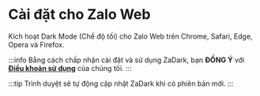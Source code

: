
# Cài đặt cho Zalo Web

Kích hoạt Dark Mode (Chế độ tối) cho Zalo Web trên Chrome, Safari, Edge, Opera và Firefox.

:::info
Bằng cách chấp nhận cài đặt và sử dụng ZaDark, bạn **ĐỒNG Ý** với [**Điều khoản sử dụng**](/privacy-policy) của chúng tôi.
:::

<CardsInstallWeb />

:::tip
Trình duyệt sẽ tự động cập nhật ZaDark khi có phiên bản mới.
:::
